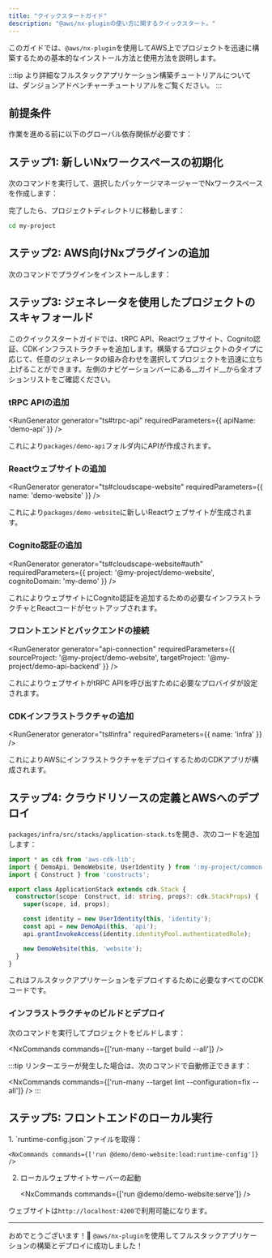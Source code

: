 ```yaml
---
title: "クイックスタートガイド"
description: "@aws/nx-pluginの使い方に関するクイックスタート。"
---
```





このガイドでは、`@aws/nx-plugin`を使用してAWS上でプロジェクトを迅速に構築するための基本的なインストール方法と使用方法を説明します。

:::tip
より詳細なフルスタックアプリケーション構築チュートリアルについては、<Link path="get_started/tutorials/dungeon-game/overview">ダンジョンアドベンチャーチュートリアル</Link>をご覧ください。
:::

## 前提条件

作業を進める前に以下のグローバル依存関係が必要です：

<Prerequisites />

## ステップ1: 新しいNxワークスペースの初期化

次のコマンドを実行して、選択したパッケージマネージャーでNxワークスペースを作成します：

<CreateNxWorkspaceCommand workspace="my-project" />

完了したら、プロジェクトディレクトリに移動します：

```sh
cd my-project
```

## ステップ2: AWS向けNxプラグインの追加

次のコマンドでプラグインをインストールします：

<InstallCommand dev pkg="@aws/nx-plugin" />

## ステップ3: ジェネレータを使用したプロジェクトのスキャフォールド

このクイックスタートガイドでは、tRPC API、Reactウェブサイト、Cognito認証、CDKインフラストラクチャを追加します。構築するプロジェクトのタイプに応じて、任意のジェネレータの組み合わせを選択してプロジェクトを迅速に立ち上げることができます。左側のナビゲーションバーにある__ガイド__から全オプションリストをご確認ください。

### tRPC APIの追加

<RunGenerator generator="ts#trpc-api" requiredParameters={{ apiName: 'demo-api' }} />

これにより`packages/demo-api`フォルダ内にAPIが作成されます。

### Reactウェブサイトの追加

<RunGenerator generator="ts#cloudscape-website" requiredParameters={{ name: 'demo-website' }} />

これにより`packages/demo-website`に新しいReactウェブサイトが生成されます。

### Cognito認証の追加

<RunGenerator generator="ts#cloudscape-website#auth" requiredParameters={{ project: '@my-project/demo-website', cognitoDomain: 'my-demo' }} />

これによりウェブサイトにCognito認証を追加するための必要なインフラストラクチャとReactコードがセットアップされます。

### フロントエンドとバックエンドの接続

<RunGenerator generator="api-connection" requiredParameters={{ sourceProject: '@my-project/demo-website', targetProject: '@my-project/demo-api-backend' }} />

これによりウェブサイトがtRPC APIを呼び出すために必要なプロバイダが設定されます。

### CDKインフラストラクチャの追加

<RunGenerator generator="ts#infra" requiredParameters={{ name: 'infra' }} />

これによりAWSにインフラストラクチャをデプロイするためのCDKアプリが構成されます。

## ステップ4: クラウドリソースの定義とAWSへのデプロイ

`packages/infra/src/stacks/application-stack.ts`を開き、次のコードを追加します：

```typescript
import * as cdk from 'aws-cdk-lib';
import { DemoApi, DemoWebsite, UserIdentity } from ':my-project/common-constructs';
import { Construct } from 'constructs';

export class ApplicationStack extends cdk.Stack {
  constructor(scope: Construct, id: string, props?: cdk.StackProps) {
    super(scope, id, props);

    const identity = new UserIdentity(this, 'identity');
    const api = new DemoApi(this, 'api');
    api.grantInvokeAccess(identity.identityPool.authenticatedRole);

    new DemoWebsite(this, 'website');
  }
}
```

これはフルスタックアプリケーションをデプロイするために必要なすべてのCDKコードです。

### インフラストラクチャのビルドとデプロイ

次のコマンドを実行してプロジェクトをビルドします：

<NxCommands commands={['run-many --target build --all']} />

:::tip
リンターエラーが発生した場合は、次のコマンドで自動修正できます：

<NxCommands commands={['run-many --target lint --configuration=fix --all']} />
:::

## ステップ5: フロントエンドのローカル実行

<Steps>
1. `runtime-config.json`ファイルを取得：

    <NxCommands commands={['run @demo/demo-website:load:runtime-config']} />

2. ローカルウェブサイトサーバーの起動

    <NxCommands commands={['run @demo/demo-website:serve']} />
</Steps>

ウェブサイトは`http://localhost:4200`で利用可能になります。

---

おめでとうございます！🎉 `@aws/nx-plugin`を使用してフルスタックアプリケーションの構築とデプロイに成功しました！